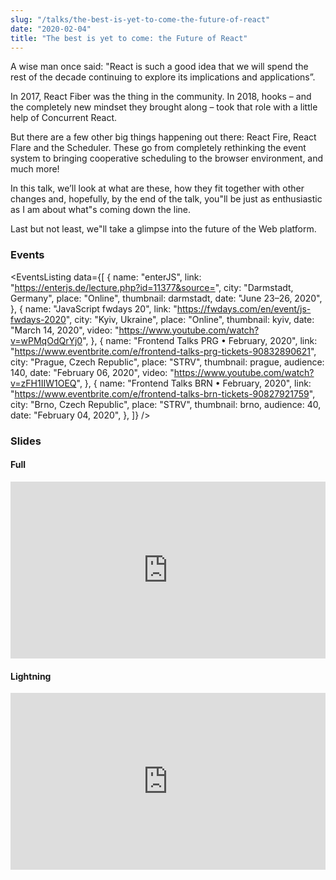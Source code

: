```yaml
---
slug: "/talks/the-best-is-yet-to-come-the-future-of-react"
date: "2020-02-04"
title: "The best is yet to come: the Future of React"
---
```




A wise man once said: "React is such a good idea that we will spend the rest of the decade continuing to explore its implications and applications”.

In 2017, React Fiber was the thing in the community. In 2018, hooks – and the completely new mindset they brought along – took that role with a little help of Concurrent React.

But there are a few other big things happening out there: React Fire, React Flare and the Scheduler. These go from completely rethinking the event system to bringing cooperative scheduling to the browser environment, and much more!

In this talk, we’ll look at what are these, how they fit together with other changes and, hopefully, by the end of the talk, you"ll be just as enthusiastic as I am about what"s coming down the line.

Last but not least, we"ll take a glimpse into the future of the Web platform.

### Events

<EventsListing
  data={[
    {
      name: "enterJS",
      link: "https://enterjs.de/lecture.php?id=11377&source=",
      city: "Darmstadt, Germany",
      place: "Online",
      thumbnail: darmstadt,
      date: "June 23–26, 2020",
    },
    {
      name: "JavaScript fwdays 20",
      link: "https://fwdays.com/en/event/js-fwdays-2020",
      city: "Kyiv, Ukraine",
      place: "Online",
      thumbnail: kyiv,
      date: "March 14, 2020",
      video: "https://www.youtube.com/watch?v=wPMqOdQrYj0",
    },
    {
      name: "Frontend Talks PRG • February, 2020",
      link:
        "https://www.eventbrite.com/e/frontend-talks-prg-tickets-90832890621",
      city: "Prague, Czech Republic",
      place: "STRV",
      thumbnail: prague,
      audience: 140,
      date: "February 06, 2020",
      video: "https://www.youtube.com/watch?v=zFH1IIW1OEQ",
    },
    {
      name: "Frontend Talks BRN • February, 2020",
      link:
        "https://www.eventbrite.com/e/frontend-talks-brn-tickets-90827921759",
      city: "Brno, Czech Republic",
      place: "STRV",
      thumbnail: brno,
      audience: 40,
      date: "February 04, 2020",
    },
  ]}
/>

### Slides

#### Full

<div style="left: 0; width: 100%; height: 0; position: relative; padding-bottom: 56.1972%;">
  <iframe
    src="https://speakerdeck.com/player/89342214f1094aca89532073a39ce6aa"
    style="border: 0; top: 0; left: 0; width: 100%; height: 100%; position: absolute;"
    allowfullscreen
    scrolling="no"
    allow="encrypted-media"
  ></iframe>
</div>

#### Lightning

<div style="left: 0; width: 100%; height: 0; position: relative; padding-bottom: 56.1972%;">
  <iframe
    src="https://speakerdeck.com/player/589d7fbec93548f094a03354c7639982"
    style="border: 0; top: 0; left: 0; width: 100%; height: 100%; position: absolute;"
    allowfullscreen
    scrolling="no"
    allow="encrypted-media"
  ></iframe>
</div>
